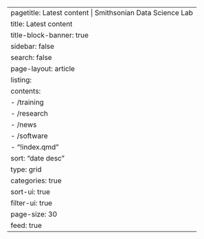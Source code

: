 ---
pagetitle: Latest content | Smithsonian Data Science Lab
title: Latest content
title-block-banner: true
sidebar: false
search: false
page-layout: article  
listing:
  contents: 
  - /training
  - /research
  - /news
  - /software
  - "!index.qmd"
  sort: "date desc"
  type: grid
  categories: true
  sort-ui: true
  filter-ui: true
  page-size: 30
  feed: true
---